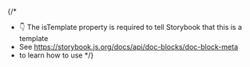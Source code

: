 
{/*
  * 👇 The isTemplate property is required to tell Storybook that this is a template
  * See https://storybook.js.org/docs/api/doc-blocks/doc-block-meta
  * to learn how to use
*/}

<Meta isTemplate />

<Title />

# Default

<Primary />



## Inputs

このコンポーネントは以下の入力（プロパティ）を受け入れます。

<Controls />

---

## Variations

このコンポーネントの追加のバリエーションを示します。

<Stories />